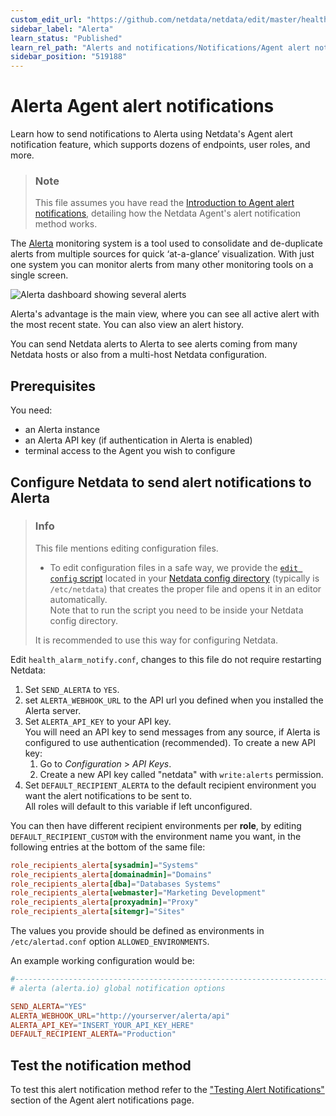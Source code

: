 ```yaml
---
custom_edit_url: "https://github.com/netdata/netdata/edit/master/health/notifications/alerta/README.md"
sidebar_label: "Alerta"
learn_status: "Published"
learn_rel_path: "Alerts and notifications/Notifications/Agent alert notifications"
sidebar_position: "519188"
---
```

# Alerta Agent alert notifications

Learn how to send notifications to Alerta using Netdata's Agent alert notification feature, which supports dozens of endpoints, user roles, and more.

> ### Note
>
> This file assumes you have read the [Introduction to Agent alert notifications](/docs/alerts-and-notifications/notifications/agent-alert-notifications), detailing how the Netdata Agent's alert notification method works.

The [Alerta](https://alerta.io) monitoring system is a tool used to consolidate and de-duplicate alerts from multiple sources for quick ‘at-a-glance’ visualization.
With just one system you can monitor alerts from many other monitoring tools on a single screen.

![Alerta dashboard showing several alerts](https://docs.alerta.io/_images/alerta-screen-shot-3.png)

Alerta's advantage is the main view, where you can see all active alert with the most recent state.
You can also view an alert history.

You can send Netdata alerts to Alerta to see alerts coming from many Netdata hosts or also from a multi-host Netdata configuration.

## Prerequisites

You need:

- an Alerta instance
- an Alerta API key (if authentication in Alerta is enabled)
- terminal access to the Agent you wish to configure

## Configure Netdata to send alert notifications to Alerta

> ### Info
>
> This file mentions editing configuration files.  
>
> - To edit configuration files in a safe way, we provide the [`edit config` script](/docs/getting-started/manage-and-configure/configuration#use-edit-config-to-edit-configuration-files) located in your [Netdata config directory](/docs/getting-started/manage-and-configure/configuration#the-netdata-config-directory) (typically is `/etc/netdata`) that creates the proper file and opens it in an editor automatically.  
> Note that to run the script you need to be inside your Netdata config directory.
>
> It is recommended to use this way for configuring Netdata.

Edit `health_alarm_notify.conf`, changes to this file do not require restarting Netdata:

1. Set `SEND_ALERTA` to `YES`.
2. set `ALERTA_WEBHOOK_URL` to the API url you defined when you installed the Alerta server.
3. Set `ALERTA_API_KEY` to your API key.  
   You will need an API key to send messages from any source, if Alerta is configured to use authentication (recommended). To create a new API key:  
   1. Go to *Configuration* > *API Keys*.
   2. Create a new API key called "netdata" with `write:alerts` permission.
4. Set `DEFAULT_RECIPIENT_ALERTA` to the default recipient environment you want the alert notifications to be sent to.  
   All roles will default to this variable if left unconfigured.

You can then have different recipient environments per **role**, by editing `DEFAULT_RECIPIENT_CUSTOM` with the environment name you want, in the following entries at the bottom of the same file:

```conf
role_recipients_alerta[sysadmin]="Systems"
role_recipients_alerta[domainadmin]="Domains"
role_recipients_alerta[dba]="Databases Systems"
role_recipients_alerta[webmaster]="Marketing Development"
role_recipients_alerta[proxyadmin]="Proxy"
role_recipients_alerta[sitemgr]="Sites"
```

The values you provide should be defined as environments in `/etc/alertad.conf` option `ALLOWED_ENVIRONMENTS`.

An example working configuration would be:

```conf
#------------------------------------------------------------------------------
# alerta (alerta.io) global notification options

SEND_ALERTA="YES"
ALERTA_WEBHOOK_URL="http://yourserver/alerta/api"
ALERTA_API_KEY="INSERT_YOUR_API_KEY_HERE"
DEFAULT_RECIPIENT_ALERTA="Production"
```

## Test the notification method

To test this alert notification method refer to the ["Testing Alert Notifications"](/docs/alerts-and-notifications/notifications/agent-alert-notifications#testing-alert-notifications) section of the Agent alert notifications page.
